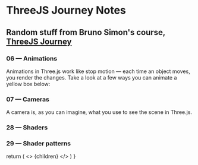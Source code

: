 
# ThreeJS Journey Notes

## Random stuff from Bruno Simon's course, [ThreeJS Journey](https://threejs-journey.com/)

### 06 &mdash; Animations

Animations in Three.js work like stop motion &mdash; each time an object moves, you render the changes. Take a look at a few ways you can animate a yellow box below:

<AnimationsSection />
<div className="h-16" />

### 07 &mdash; Cameras

A camera is, as you can imagine, what you use to see the scene in Three.js.

<CamerasSection />
<div className="h-16" />

### 28 &mdash; Shaders

<ShadersCodeSandbox />
<div className="h-20" />


### 29 &mdash; Shader patterns
<ShaderPatternsCodeSandbox />

<PostArticleSubscribe />

  return (
    <>
    <Head>
      <title>ThreeJS Journey Notes / Newt Interactive</title>
      <meta
        name="description"
        content="Interactive, educational explainers and playgrounds on topics from Bruno Simon's ThreeJS Journey course, including animations, cameras, shaders, and more."
      />
      <meta
        name="keywords"
        content="ThreeJS, 3D graphics, web development, animations, cameras, shaders, interactive learning"
      />
      <meta
        property="og:title"
        content="ThreeJS Journey Notes / Newt Interactive"
      />
      <meta
        property="og:description"
        content="Interactive, educational explainers and playgrounds on topics from Bruno Simon's ThreeJS Journey course, including animations, cameras, shaders, and more."
      />
      <meta
        property="og:image"
        content="https://i.ibb.co/NpXN5rj/Meta-tag-image-1.png"
      />
      <meta
        property="og:url"
        content="https://www.newtinteractive.com/notes/threejs-journey"
      />
      <meta property="og:type" content="article" />
      <meta name="twitter:card" content="summary_large_image" />
      <meta
        name="twitter:title"
        content="ThreeJS Journey Notes / Newt Interactive"
      />
      <meta
        name="twitter:description"
        content="Learn about ThreeJS concepts with interactive examples and playgrounds."
      />
      <meta
        name="twitter:image"
        content="https://i.ibb.co/NpXN5rj/Meta-tag-image-1.png"
      />
      <meta name="twitter:creator" content="@nehaludyavar" />
    </Head>
    <MdxLayout>
      {children}
    </MdxLayout>
  </>
  )
}